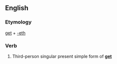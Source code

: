 ==English==

===Etymology===
[[get]] + [[-eth]]

===Verb===
{{infl|en|verb form}}

# {{archaic}} Third-person singular present simple form of '''[[get]]'''